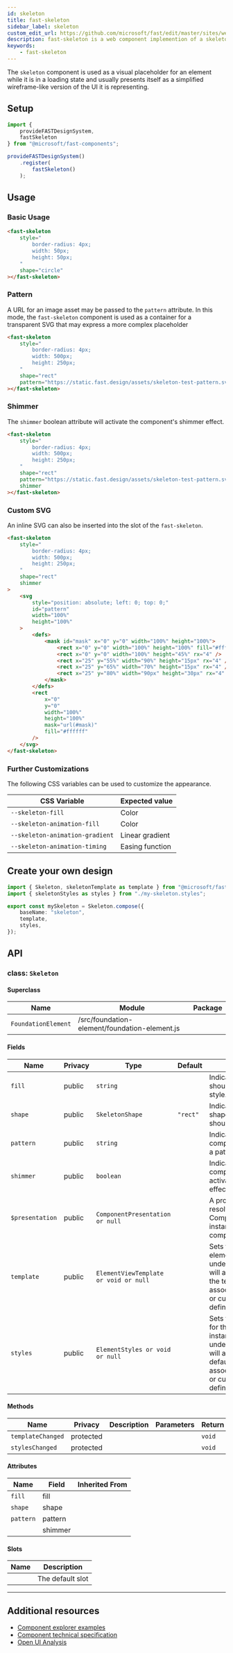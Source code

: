```yaml
---
id: skeleton
title: fast-skeleton
sidebar_label: skeleton
custom_edit_url: https://github.com/microsoft/fast/edit/master/sites/website/versioned_docs/version-legacy/components/fast-skeleton.mdx
description: fast-skeleton is a web component implemention of a skeleton.
keywords:
    - fast-skeleton
---
```


The `skeleton` component is used as a visual placeholder for an element while it is in a loading state and usually presents itself as a simplified wireframe-like version of the UI it is representing.

## Setup

```ts
import {
    provideFASTDesignSystem,
    fastSkeleton
} from "@microsoft/fast-components";

provideFASTDesignSystem()
    .register(
        fastSkeleton()
    );
```

## Usage

### Basic Usage

```html
<fast-skeleton
    style="
        border-radius: 4px;
        width: 50px;
        height: 50px;
    "
    shape="circle"
></fast-skeleton>
```

### Pattern

A URL for an image asset may be passed to the `pattern` attribute. In this mode, the `fast-skeleton` component is used as a container for a transparent SVG that may express a more complex placeholder

```html
<fast-skeleton
    style="
        border-radius: 4px;
        width: 500px;
        height: 250px;
    "
    shape="rect"
    pattern="https://static.fast.design/assets/skeleton-test-pattern.svg"
></fast-skeleton>
```

### Shimmer

The `shimmer` boolean attribute will activate the component's shimmer effect.

```html
<fast-skeleton
    style="
        border-radius: 4px;
        width: 500px;
        height: 250px;
    "
    shape="rect"
    pattern="https://static.fast.design/assets/skeleton-test-pattern.svg"
    shimmer
></fast-skeleton>
```

### Custom SVG

An inline SVG can also be inserted into the slot of the `fast-skeleton`.

```html
<fast-skeleton
    style="
        border-radius: 4px;
        width: 500px;
        height: 250px;
    "
    shape="rect"
    shimmer
>
    <svg
        style="position: absolute; left: 0; top: 0;"
        id="pattern"
        width="100%"
        height="100%"
    >
        <defs>
            <mask id="mask" x="0" y="0" width="100%" height="100%">
                <rect x="0" y="0" width="100%" height="100%" fill="#ffffff" />
                <rect x="0" y="0" width="100%" height="45%" rx="4" />
                <rect x="25" y="55%" width="90%" height="15px" rx="4" />
                <rect x="25" y="65%" width="70%" height="15px" rx="4" />
                <rect x="25" y="80%" width="90px" height="30px" rx="4" />
            </mask>
        </defs>
        <rect
            x="0"
            y="0"
            width="100%"
            height="100%"
            mask="url(#mask)"
            fill="#ffffff"
        />
    </svg>
</fast-skeleton>
```

### Further Customizations

The following CSS variables can be used to customize the appearance.

| CSS Variable                  | Expected value  |
|-------------------------------|-----------------|
|`--skeleton-fill`              | Color           |
|`--skeleton-animation-fill`    | Color           |
|`--skeleton-animation-gradient`| Linear gradient |
|`--skeleton-animation-timing`  | Easing function |

## Create your own design

```ts
import { Skeleton, skeletonTemplate as template } from "@microsoft/fast-foundation";
import { skeletonStyles as styles } from "./my-skeleton.styles";

export const mySkeleton = Skeleton.compose({
    baseName: "skeleton",
    template,
    styles,
});
```

## API



### class: `Skeleton`

#### Superclass

| Name                | Module                                        | Package |
| ------------------- | --------------------------------------------- | ------- |
| `FoundationElement` | /src/foundation-element/foundation-element.js |         |

#### Fields

| Name            | Privacy | Type                                  | Default  | Description                                                                                                                                                                         | Inherited From    |
| --------------- | ------- | ------------------------------------- | -------- | ----------------------------------------------------------------------------------------------------------------------------------------------------------------------------------- | ----------------- |
| `fill`          | public  | `string`                              |          | Indicates the Skeleton should have a filled style.                                                                                                                                  |                   |
| `shape`         | public  | `SkeletonShape`                       | `"rect"` | Indicates what the shape of the Skeleton should be.                                                                                                                                 |                   |
| `pattern`       | public  | `string`                              |          | Indicates that the component can accept a pattern URL.                                                                                                                              |                   |
| `shimmer`       | public  | `boolean`                             |          | Indicates that the component has an activated shimmer effect                                                                                                                        |                   |
| `$presentation` | public  | `ComponentPresentation or null`       |          | A property which resolves the ComponentPresentation instance for the current component.                                                                                             | FoundationElement |
| `template`      | public  | `ElementViewTemplate or void or null` |          | Sets the template of the element instance. When undefined, the element will attempt to resolve the template from the associated presentation or custom element definition.          | FoundationElement |
| `styles`        | public  | `ElementStyles or void or null`       |          | Sets the default styles for the element instance. When undefined, the element will attempt to resolve default styles from the associated presentation or custom element definition. | FoundationElement |

#### Methods

| Name              | Privacy   | Description | Parameters | Return | Inherited From    |
| ----------------- | --------- | ----------- | ---------- | ------ | ----------------- |
| `templateChanged` | protected |             |            | `void` | FoundationElement |
| `stylesChanged`   | protected |             |            | `void` | FoundationElement |

#### Attributes

| Name      | Field   | Inherited From |
| --------- | ------- | -------------- |
| `fill`    | fill    |                |
| `shape`   | shape   |                |
| `pattern` | pattern |                |
|           | shimmer |                |

#### Slots

| Name | Description      |
| ---- | ---------------- |
|      | The default slot |

<hr/>


## Additional resources

* [Component explorer examples](https://explore.fast.design/components/fast-skeleton)
* [Component technical specification](https://github.com/microsoft/fast/blob/master/packages/web-components/fast-foundation/src/skeleton/skeleton.spec.md)
* [Open UI Analysis](https://open-ui.org/components/skeleton.research)
